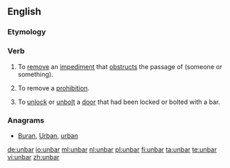 ==English==

===Etymology===
{{prefix|un|bar}}

===Verb===
{{en-verb|unbarr|ed}}
# {{context|transitive}} To [[remove]] an [[impediment]] that [[obstruct]]s the passage of (someone or something).
# {{context|transitive}} To remove a [[prohibition]].
# {{context|transitive}} To [[unlock]] or [[unbolt]] a [[door]] that had been locked or bolted with a bar.

===Anagrams===
* [[Buran#English|Buran]], [[Urban#English|Urban]], [[urban#English|urban]]

[[de:unbar]]
[[io:unbar]]
[[ml:unbar]]
[[nl:unbar]]
[[pl:unbar]]
[[fi:unbar]]
[[ta:unbar]]
[[te:unbar]]
[[vi:unbar]]
[[zh:unbar]]